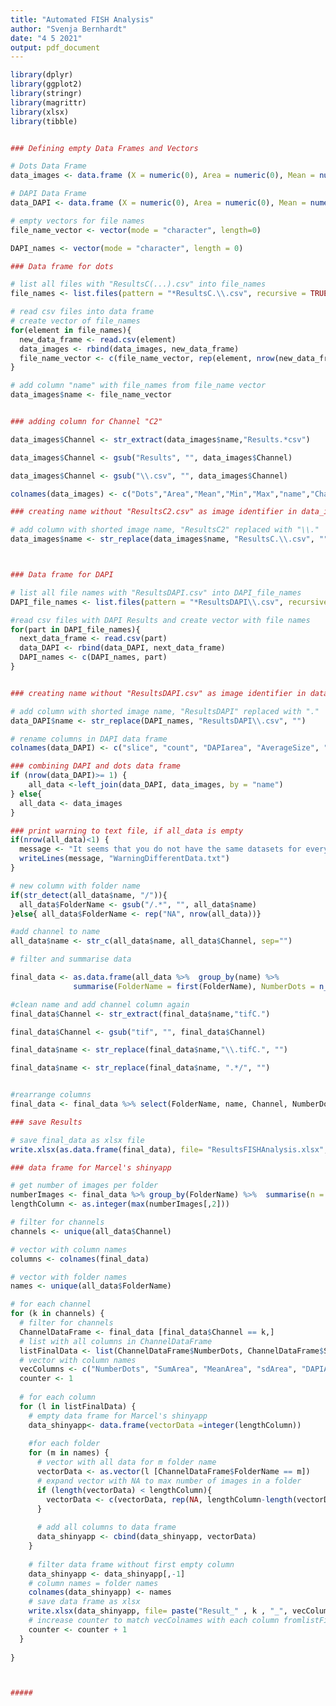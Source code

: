 ```yaml
---
title: "Automated FISH Analysis"
author: "Svenja Bernhardt"
date: "4 5 2021"
output: pdf_document
---
```


```r


library(dplyr)
library(ggplot2)
library(stringr)
library(magrittr)
library(xlsx)
library(tibble)

```
```

```
```r
### Defining empty Data Frames and Vectors

# Dots Data Frame
data_images <- data.frame (X = numeric(0), Area = numeric(0), Mean = numeric(0), Min = numeric(0), Max = numeric(0))

# DAPI Data Frame
data_DAPI <- data.frame (X = numeric(0), Area = numeric(0), Mean = numeric(0), Min = numeric(0), Max = numeric(0), MinThr = numeric(0), MaxThr = numeric(0))

# empty vectors for file names
file_name_vector <- vector(mode = "character", length=0)

DAPI_names <- vector(mode = "character", length = 0)


```


```r
### Data frame for dots

# list all files with "ResultsC(...).csv" into file_names
file_names <- list.files(pattern = "*ResultsC.\\.csv", recursive = TRUE)

# read csv files into data frame
# create vector of file_names
for(element in file_names){
  new_data_frame <- read.csv(element)
  data_images <- rbind(data_images, new_data_frame)
  file_name_vector <- c(file_name_vector, rep(element, nrow(new_data_frame)))
}

# add column "name" with file_names from file_name vector
data_images$name <- file_name_vector



```

```r
### adding column for Channel "C2"

data_images$Channel <- str_extract(data_images$name,"Results.*csv")

data_images$Channel <- gsub("Results", "", data_images$Channel)

data_images$Channel <- gsub("\\.csv", "", data_images$Channel)

colnames(data_images) <- c("Dots","Area","Mean","Min","Max","name","Channel")


```

```r
### creating name without "ResultsC2.csv" as image identifier in data_images

# add column with shorted image name, "ResultsC2" replaced with "\\."
data_images$name <- str_replace(data_images$name, "ResultsC.\\.csv", "")




```

```r
### Data frame for DAPI

# list all file names with "ResultsDAPI.csv" into DAPI_file_names
DAPI_file_names <- list.files(pattern = "*ResultsDAPI\\.csv", recursive = TRUE)

#read csv files with DAPI Results and create vector with file names
for(part in DAPI_file_names){
  next_data_frame <- read.csv(part)
  data_DAPI <- rbind(data_DAPI, next_data_frame)
  DAPI_names <- c(DAPI_names, part)
}



```

```r
### creating name without "ResultsDAPI.csv" as image identifier in data_DAPI

# add column with shorted image name, "ResultsDAPI" replaced with "."
data_DAPI$name <- str_replace(DAPI_names, "ResultsDAPI\\.csv", "")

# rename columns in DAPI data frame 
colnames(data_DAPI) <- c("slice", "count", "DAPIarea", "AverageSize", "XArea", "Mean","name")

```

```r
### combining DAPI and dots data frame
if (nrow(data_DAPI)>= 1) {
    all_data <-left_join(data_DAPI, data_images, by = "name")
} else{
  all_data <- data_images
}

### print warning to text file, if all_data is empty
if(nrow(all_data)<1) {
  message <- "It seems that you do not have the same datasets for every image. Please make sure that you have DAPI data for all of your images or none of them."
  writeLines(message, "WarningDifferentData.txt")
}
```

```r
# new column with folder name
if(str_detect(all_data$name, "/")){
  all_data$FolderName <- gsub("/.*", "", all_data$name) 
}else{ all_data$FolderName <- rep("NA", nrow(all_data))}

#add channel to name
all_data$name <- str_c(all_data$name, all_data$Channel, sep="")

# filter and summarise data

final_data <- as.data.frame(all_data %>%  group_by(name) %>% 
              summarise(FolderName = first(FolderName), NumberDots = n_distinct(Dots), SumArea = sum(Area), MeanArea = mean(Area), sdArea = sd(Area), DAPIarea = max(DAPIarea)))

```


```r
#clean name and add channel column again
final_data$Channel <- str_extract(final_data$name,"tifC.")

final_data$Channel <- gsub("tif", "", final_data$Channel)

final_data$name <- str_replace(final_data$name,"\\.tifC.", "")

final_data$name <- str_replace(final_data$name, ".*/", "")


#rearrange columns
final_data <- final_data %>% select(FolderName, name, Channel, NumberDots, SumArea, MeanArea, sdArea, DAPIarea) 

```


```r
### save Results

# save final_data as xlsx file
write.xlsx(as.data.frame(final_data), file= "ResultsFISHAnalysis.xlsx", row.names = FALSE)
```


```r
### data frame for Marcel's shinyapp

# get number of images per folder
numberImages <- final_data %>% group_by(FolderName) %>%  summarise(n = n())
lengthColumn <- as.integer(max(numberImages[,2]))

# filter for channels
channels <- unique(all_data$Channel)

# vector with column names
columns <- colnames(final_data)

# vector with folder names
names <- unique(all_data$FolderName)

# for each channel 
for (k in channels) {
  # filter for channels
  ChannelDataFrame <- final_data [final_data$Channel == k,]
  # list with all columns in ChannelDataFrame
  listFinalData <- list(ChannelDataFrame$NumberDots, ChannelDataFrame$SumArea, ChannelDataFrame$sdArea, ChannelDataFrame$MeanArea, ChannelDataFrame$DAPIArea)
  # vector with column names
  vecColumns <- c("NumberDots", "SumArea", "MeanArea", "sdArea", "DAPIArea")
  counter <- 1
  
  # for each column
  for (l in listFinalData) {
    # empty data frame for Marcel's shinyapp
    data_shinyapp<- data.frame(vectorData =integer(lengthColumn))
    
    #for each folder
    for (m in names) {
      # vector with all data for m folder name
      vectorData <- as.vector(l [ChannelDataFrame$FolderName == m])
      # expand vector with NA to max number of images in a folder
      if (length(vectorData) < lengthColumn){
        vectorData <- c(vectorData, rep(NA, lengthColumn-length(vectorData)))
      }
      
      # add all columns to data frame
      data_shinyapp <- cbind(data_shinyapp, vectorData)
    }
    
    # filter data frame without first empty column
    data_shinyapp <- data_shinyapp[,-1]
    # column names = folder names
    colnames(data_shinyapp) <- names 
    # save data frame as xlsx
    write.xlsx(data_shinyapp, file= paste("Result_" , k , "_", vecColumns[counter] , ".xlsx" , sep=""))
    # increase counter to match vecColnames with each column fromlistFinalData
    counter <- counter + 1
  }  
  
}  



#####



```



